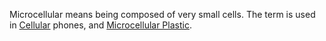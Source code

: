 Microcellular means being composed of very small cells.  The term is used in [[Cellular]] phones, and [[Microcellular Plastic]].